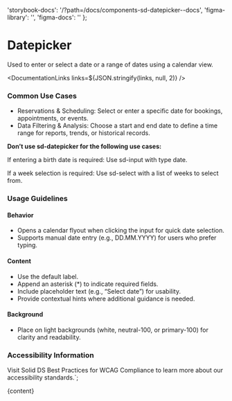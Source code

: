 

  'storybook-docs': '/?path=/docs/components-sd-datepicker--docs',
  'figma-library': '',
  'figma-docs': ''
};

# Datepicker

Used to enter or select a date or a range of dates using a calendar view.

<DefaultStory />

<DocumentationLinks links=${JSON.stringify(links, null, 2)} />

### Common Use Cases

- Reservations & Scheduling: Select or enter a specific date for bookings, appointments, or events.
- Data Filtering & Analysis: Choose a start and end date to define a time range for reports, trends, or historical records.

<sd-notification variant="warning" open>**Don’t use sd-datepicker for the following use cases:**

If entering a birth date is required: Use sd-input with type date.

If a week selection is required: Use sd-select with a list of weeks to select from. </sd-notification>

### Usage Guidelines

#### Behavior

- Opens a calendar flyout when clicking the input for quick date selection.
- Supports manual date entry (e.g., DD.MM.YYYY) for users who prefer typing.

#### Content

- Use the default label.
- Append an asterisk (\*) to indicate required fields.
- Include placeholder text (e.g., “Select date”) for usability.
- Provide contextual hints where additional guidance is needed.

#### Background

- Place on light backgrounds (white, neutral-100, or primary-100) for clarity and readability.

### Accessibility Information

Visit <sd-link href="https://www.figma.com/design/YDktJcseQIIQbsuCpoKS4V/Component-Docs?node-id=10708-5011&t=Z1FxSGWkmXG5r5sw-4" target="_blank">Solid DS Best Practices for WCAG Compliance</sd-link> to learn more about our accessibility standards.`;

<Meta title="Components/sd-datepicker/Overview" />

<OverviewFormatter story={SdDatepickerStories.Default}>{content}</OverviewFormatter>
